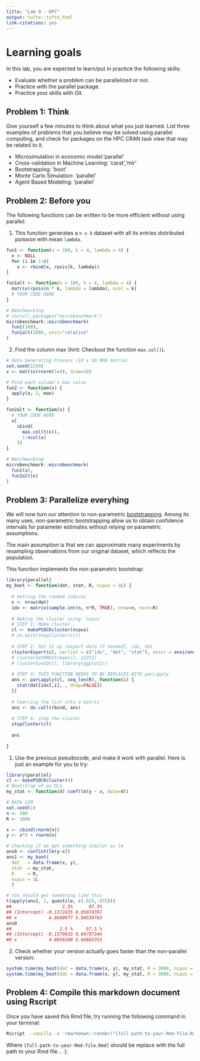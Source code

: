 ```yaml
---
title: "Lab 9 - HPC"
output: tufte::tufte_html
link-citations: yes
---
```


# Learning goals

In this lab, you are expected to learn/put in practice the following skills:

- Evaluate whether a problem can be parallelized or not.
- Practice with the parallel package.
- Practice your skills with Git.

## Problem 1: Think

Give yourself a few minutes to think about what you just learned. List three
examples of problems that you believe may be solved using parallel computing,
and check for packages on the HPC CRAN task view that may be related to it.

- Microsimulation in economic model:'parallel'
- Cross-validation in Machine Learning: 'carat','mlr'
- Bootstrapping: 'boot'
- Monte Carlo Simulation: 'parallel'
- Agent Based Modeling: 'parallel'

## Problem 2: Before you

The following functions can be written to be more efficient without using
parallel:

1. This function generates a `n x k` dataset with all its entries distributed
poission with mean `lambda`.

```r
fun1 <- function(n = 100, k = 4, lambda = 4) {
  x <- NULL
  for (i in 1:n)
    x <- rbind(x, rpois(k, lambda))
}

fun1alt <- function(n = 100, k = 4, lambda = 4) {
  matrix(rpois(n * k, lambda = lambda), ncol = k)
  # YOUR CODE HERE
}

# Benchmarking
# install.packages("microbenchmark")
microbenchmark::microbenchmark(
  fun1(100),
  fun1alt(100), unit="relative"
)
```

2.  Find the column max (hint: Checkout the function `max.col()`).

```r
# Data Generating Process (10 x 10,000 matrix)
set.seed(1234)
x <- matrix(rnorm(1e4), nrow=10)

# Find each column's max value
fun2 <- function(x) {
  apply(x, 2, max)
}

fun2alt <- function(x) {
  # YOUR CODE HERE
  x[
    cbind(
      max.col(t(x)),
      1:ncol(x)
    )]
}

# Benchmarking
microbenchmark::microbenchmark(
  fun2(x),
  fun2alt(x)
)
```

## Problem 3: Parallelize everyhing

We will now turn our attention to non-parametric 
[bootstrapping](https://en.wikipedia.org/wiki/Bootstrapping_(statistics)).
Among its many uses, non-parametric bootstrapping allow us to obtain confidence
intervals for parameter estimates without relying on parametric assumptions.

The main assumption is that we can approximate many experiments by resampling
observations from our original dataset, which reflects the population. 

This function implements the non-parametric bootstrap:

```r
library(parallel)
my_boot <- function(dat, stat, R, ncpus = 1L) {
  
  # Getting the random indices
  n <- nrow(dat)
  idx <- matrix(sample.int(n, n*R, TRUE), nrow=n, ncol=R)
 
  # Making the cluster using `ncpus`
  # STEP 1: Make cluster
  cl <- makePSOCKcluster(ncpus)
  # on.exit(stopCluster(cl))
  
  # STEP 2: Set it up (export data if needed), idx, dat
  clusterExport(cl, varlist = c("idx", "dat", "stat"), envir = environment())
  # clusterSetRNGStream(cl, 12312)
  # clusterEvalQ(cl, library(ggplot2))
  
  # STEP 3: THIS FUNCTION NEEDS TO BE REPLACES WITH parLapply
  ans <- parLapply(cl, seq_len(R), function(i) {
    stat(dat[idx[,i], , drop=FALSE])
  })
  
  # Coercing the list into a matrix
  ans <- do.call(rbind, ans)
  
  # STEP 4: stop the cluster
  stopCluster(cl)
  
  ans
  
}
```

1. Use the previous pseudocode, and make it work with parallel. Here is just an example
for you to try:

```r
library(parallel)
cl <- makePSOCKcluster(4)
# Bootstrap of an OLS
my_stat <- function(d) coef(lm(y ~ x, data=d))

# DATA SIM
set.seed(1)
n <- 500
R <- 1000

x <- cbind(rnorm(n))
y <- x*5 + rnorm(n)

# Checking if we get something similar as lm
ans0 <- confint(lm(y~x))
ans1 <- my_boot(
  dat   = data.frame(x, y),
  stat  = my_stat,
  R     = R,
  ncpus = 2L
  )

# You should get something like this
t(apply(ans1, 2, quantile, c(.025,.975)))
##                   2.5%      97.5%
## (Intercept) -0.1372435 0.05074397
## x            4.8680977 5.04539763
ans0
##                  2.5 %     97.5 %
## (Intercept) -0.1379033 0.04797344
## x            4.8650100 5.04883353
```

2. Check whether your version actually goes faster than the non-parallel version:


```r
system.time(my_boot(dat = data.frame(x, y), my_stat, R = 3000, ncpus = 1L))
system.time(my_boot(dat = data.frame(x, y), my_stat, R = 3000, ncpus = 2L))
```

## Problem 4: Compile this markdown document using Rscript

Once you have saved this Rmd file, try running the following command
in your terminal:

```bash
Rscript --vanilla -e 'rmarkdown::render("[full-path-to-your-Rmd-file.Rmd]")' &
```

Where `[full-path-to-your-Rmd-file.Rmd]` should be replace with the full path to
your Rmd file... :).
